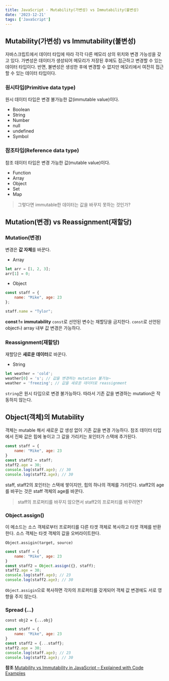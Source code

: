 ```yaml
---
title: JavaScript - Mutability(가변성) vs Immutability(불변성)
date: '2023-12-21'
tags: ['JavaScript']
---
```


## Mutability(가변성) vs Immutability(불변성)
자바스크립트에서 데이터 타입에 따라 각각 다른 메모리 상의 위치와 변경 가능성을 갖고 있다.
가변성은 데이터가 생성되어 메모리가 저장된 후에도 접근하고 변경할 수 있는 데이터 타입이다.
반면, 불변성은 생성한 후에 변경할 수 없지만 메모리에서 여전히 접근할 수 있는 데이터 타입이다.

### 원시타입(Primitive data type)
원시 데이터 타입은 변경 불가능한 값(immutable value)이다.
- Boolean
- String
- Number
- null
- undefined
- Symbol

### 참조타입(Reference data type)
참조 데이터 타입은 변경 가능한 값(mutable value)이다.
- Function
- Array
- Object
- Set
- Map

> 그렇다면 immutable한 데이터는 값을 바꾸지 못하는 것인가?

## Mutation(변경) vs Reassignment(재할당)

### Mutation(변경)
변경은 **값 자체**를 바꾼다.

- Array
```javascript
let arr = [1, 2, 3];
arr[1] = 0;
```

- Object
```javascript
const staff = {
    name: "Mike", age: 23
};

staff.name = "Tylor";
```

**const != immutability**
`const`로 선언된 변수는 재할당을 금지한다. `const`로 선언된 object나 array 내부 값 변경은 가능하다.

### Reassignment(재할당)
재할당은 **새로운 데이터**로 바꾼다.

- String
```javascript
let weather = 'cold';
weather[0] = 's'; // 값을 변경하는 mutation 불가능~
weather = 'freezing'; // 값을 새로운 데이터로 reassignment
```
`string`은 원시 타입으로 변경 불가능하다. 따라서 기존 값을 변경하는 mutation은 작동하지 않는다.

## Object(객체)의 Mutability
객체는 mutable 해서 새로운 값 생성 없이 기존 값을 변경 가능하다.
참조 데이터 타입에서 진짜 값은 힙에 놓이고 그 값을 가리키는 포인터가 스택에 추가된다.

```javascript
const staff = {
    name: "Mike", age: 23
}
const staff2 = staff;
staff2.age = 30;
console.log(staff.age); // 30
console.log(staff2.age); // 30
```
staff, staff2의 포인터는 스택에 쌓이지만, 힙의 하나의 객체를 가리킨다.
staff2의 age를 바꾸는 것은 staff 객체의 age를 바꾼다.

> staff의 프로퍼티를 바꾸지 않으면서 staff2의 프로퍼티를 바꾸려면?

### Object.assign()
이 메소드는 소스 객체로부터 프로퍼티를 다른 타겟 객체로 복사하고 타겟 객체를 반환한다. 소스 객체는 타겟 객체의 값을 오버라이트한다.

`Object.assigin(target, source)`

```javascript
const staff = {
    name: "Mike", age: 23
}
const staff2 = Object.assign({}, staff);
staff2.age = 30;
console.log(staff.age); // 23
console.log(staff2.age); // 30
```
`Object.assigin`으로 복사하면 각자의 프로퍼티를 갖게되어 객체 값 변경에도 서로 영향을 주지 않는다.

### Spread (...)

`const obj2 = {...obj}`

```javascript
const staff = {
    name: "Mike", age: 23
}
const staff2 = {...staff};
staff2.age = 30;
console.log(staff.age); // 23
console.log(staff2.age); // 30
```

**참조**
[Mutability vs Immutability in JavaScript – Explained with Code Examples](https://www.freecodecamp.org/news/mutability-vs-immutability-in-javascript/)
